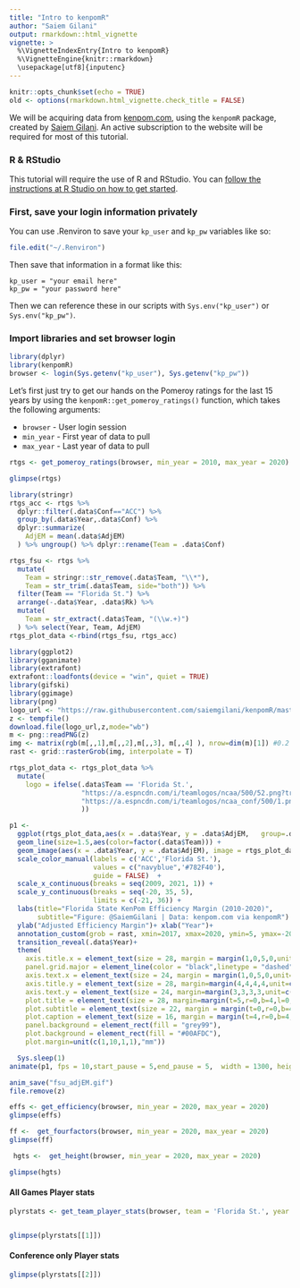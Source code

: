 ```yaml
---
title: "Intro to kenpomR"
author: "Saiem Gilani"
output: rmarkdown::html_vignette
vignette: >
  %\VignetteIndexEntry{Intro to kenpomR}
  %\VignetteEngine{knitr::rmarkdown}
  \usepackage[utf8]{inputenc}
---
```


```r
knitr::opts_chunk$set(echo = TRUE)
old <- options(rmarkdown.html_vignette.check_title = FALSE)
```

We will be acquiring data from [kenpom.com](https://kenpom.com), using the `kenpomR` package, created by [Saiem Gilani](https://twitter.com/saiemgilani). An active subscription to the website will be required for most of this tutorial.

### R & RStudio

This tutorial will require the use of R and RStudio. You can [follow the instructions at R Studio on how to get started](https://rstudio.com/products/rstudio/download/).

### First, save your login information privately

You can use .Renviron to save your `kp_user` and `kp_pw` variables like so:

```r
file.edit("~/.Renviron")
```

Then save that information in a format like this:

    kp_user = "your email here"
    kp_pw = "your password here"

Then we can reference these in our scripts with `Sys.env("kp_user")` or `Sys.env("kp_pw")`.

### Import libraries and set browser login

```r
library(dplyr)
library(kenpomR)
browser <- login(Sys.getenv("kp_user"), Sys.getenv("kp_pw"))

```

Let's first just try to get our hands on the Pomeroy ratings for the last 15 years by using the ```kenpomR::get_pomeroy_ratings()``` function, which takes the following arguments:

-   `browser` - User login session
-   `min_year` - First year of data to pull
-   `max_year` - Last year of data to pull

```r
rtgs <- get_pomeroy_ratings(browser, min_year = 2010, max_year = 2020)

```

```r
glimpse(rtgs)
```

```r
library(stringr)
rtgs_acc <- rtgs %>% 
  dplyr::filter(.data$Conf=="ACC") %>% 
  group_by(.data$Year,.data$Conf) %>% 
  dplyr::summarize(
    AdjEM = mean(.data$AdjEM)
  ) %>% ungroup() %>% dplyr::rename(Team = .data$Conf)

rtgs_fsu <- rtgs %>% 
  mutate(
    Team = stringr::str_remove(.data$Team, "\\*"),
    Team = str_trim(.data$Team, side="both")) %>%  
  filter(Team == "Florida St.") %>% 
  arrange(-.data$Year, .data$Rk) %>% 
  mutate(
    Team = str_extract(.data$Team, "(\\w.+)")
  ) %>% select(Year, Team, AdjEM)
rtgs_plot_data <-rbind(rtgs_fsu, rtgs_acc)
```



```r
library(ggplot2)
library(gganimate)
library(extrafont)
extrafont::loadfonts(device = "win", quiet = TRUE)
library(gifski)
library(ggimage)
library(png)
logo_url <- "https://raw.githubusercontent.com/saiemgilani/kenpomR/master/man/figures/logo.png"
z <- tempfile()
download.file(logo_url,z,mode="wb")
m <- png::readPNG(z)
img <- matrix(rgb(m[,,1],m[,,2],m[,,3], m[,,4] ), nrow=dim(m)[1]) #0.2 is alpha
rast <- grid::rasterGrob(img, interpolate = T)

rtgs_plot_data <- rtgs_plot_data %>% 
  mutate(
    logo = ifelse(.data$Team == 'Florida St.',
                  "https://a.espncdn.com/i/teamlogos/ncaa/500/52.png?transparent=true&w=35&h=35",
                  "https://a.espncdn.com/i/teamlogos/ncaa_conf/500/1.png?transparent=true&w=35&h=35"
                  ))

p1 <- 
  ggplot(rtgs_plot_data,aes(x = .data$Year, y = .data$AdjEM,   group=.data$Team))+
  geom_line(size=1.5,aes(color=factor(.data$Team))) +  
  geom_image(aes(x = .data$Year, y = .data$AdjEM), image = rtgs_plot_data$logo, size = .07, by = "height")+
  scale_color_manual(labels = c('ACC','Florida St.'),
                     values = c("navyblue",'#782F40'),
                     guide = FALSE)  +
  scale_x_continuous(breaks = seq(2009, 2021, 1)) +
  scale_y_continuous(breaks = seq(-20, 35, 5),
                     limits = c(-21, 36)) +
  labs(title="Florida State KenPom Efficiency Margin (2010-2020)",
       subtitle="Figure: @SaiemGilani | Data: kenpom.com via kenpomR") +
  ylab("Adjusted Efficiency Margin")+ xlab("Year")+
  annotation_custom(grob = rast, xmin=2017, xmax=2020, ymin=5, ymax=-20) +
  transition_reveal(.data$Year)+
  theme(
    axis.title.x = element_text(size = 28, margin = margin(1,0,5,0,unit=c("mm")), family = "Gill Sans MT", face = 'bold', color = "#3D1A22"),
    panel.grid.major = element_line(color = "black",linetype = "dashed"),
    axis.text.x = element_text(size = 24, margin = margin(1,0,5,0,unit=c("mm")), family = "Gill Sans MT", face = 'bold', color = "#3D1A22"),
    axis.title.y = element_text(size = 28, margin=margin(4,4,4,4,unit=c("mm")), family = "Gill Sans MT", face = 'bold', color = "#3D1A22"),
    axis.text.y = element_text(size = 24, margin=margin(3,3,3,3,unit=c("mm")), family = "Gill Sans MT", face = 'bold', color = "#3D1A22"),
    plot.title = element_text(size = 28, margin=margin(t=5,r=0,b=4,l=0,unit=c("mm")), family = "Gill Sans MT", face = 'bold', color = "#3D1A22"),
    plot.subtitle = element_text(size = 22, margin = margin(t=0,r=0,b=4,l=0,unit=c("mm")), family = "Gill Sans MT", face = 'bold', color = "#3D1A22"),
    plot.caption = element_text(size = 16, margin = margin(t=4,r=0,b=4,l=0,unit=c("mm")), family = "Gill Sans MT", face = 'bold', color = "#3D1A22"),
    panel.background = element_rect(fill = "grey99"),
    plot.background = element_rect(fill = "#00AFDC"),
    plot.margin=unit(c(1,10,1,1),"mm"))

  Sys.sleep(1)
animate(p1, fps = 10,start_pause = 5,end_pause = 5,  width = 1300, height = 700, renderer = gifski_renderer())

anim_save("fsu_adjEM.gif")
file.remove(z)
```


















```r
effs <- get_efficiency(browser, min_year = 2020, max_year = 2020)
glimpse(effs)
```

```r
ff <-  get_fourfactors(browser, min_year = 2020, max_year = 2020)
glimpse(ff)
```


```r
 hgts <-  get_height(browser, min_year = 2020, max_year = 2020)

glimpse(hgts)
```
#### All Games Player stats
```r
plyrstats <- get_team_player_stats(browser, team = 'Florida St.', year = 2020)


glimpse(plyrstats[[1]])

```
#### Conference only Player stats
```r

glimpse(plyrstats[[2]])
```

